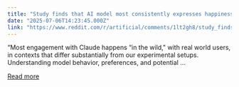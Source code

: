 ```yaml
---
title: "Study finds that AI model most consistently expresses happiness when “being recognized as an entity beyond a mere tool”. Study methodology below."
date: "2025-07-06T14:23:45.000Z"
link: "https://www.reddit.com/r/artificial/comments/1lt2gh8/study_finds_that_ai_model_most_consistently/"
---
```


“Most engagement with Claude happens “in the wild," with real world users, in contexts that differ substantially from our experimental setups. Understanding model behavior, preferences, and potential ...

[Read more](https://www.reddit.com/r/artificial/comments/1lt2gh8/study_finds_that_ai_model_most_consistently/)
